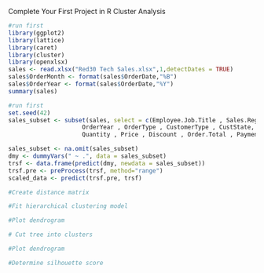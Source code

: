 Complete Your First Project in R
Cluster Analysis

```r
#run first
library(ggplot2)
library(lattice)
library(caret)
library(cluster)
library(openxlsx)
sales <- read.xlsx("Red30 Tech Sales.xlsx",1,detectDates = TRUE)
sales$OrderMonth <- format(sales$OrderDate,"%B")
sales$OrderYear <- format(sales$OrderDate,"%Y")
summary(sales)
```



```r
#run first
set.seed(42)
sales_subset <- subset(sales, select = c(Employee.Job.Title , Sales.Region , OrderMonth,
                     OrderYear , OrderType , CustomerType , CustState, ProdCategory,
                     Quantity , Price , Discount , Order.Total , Payment.Plan, Payment.Status))

sales_subset <- na.omit(sales_subset)
dmy <- dummyVars(" ~ .", data = sales_subset)
trsf <- data.frame(predict(dmy, newdata = sales_subset))
trsf.pre <- preProcess(trsf, method="range")
scaled_data <- predict(trsf.pre, trsf)
```


```r
#Create distance matrix

```

```r
#Fit hierarchical clustering model

```

```r
#Plot dendrogram

```


```r
# Cut tree into clusters

```


```r
#Plot dendrogram

```


```r
#Determine silhouette score

```

